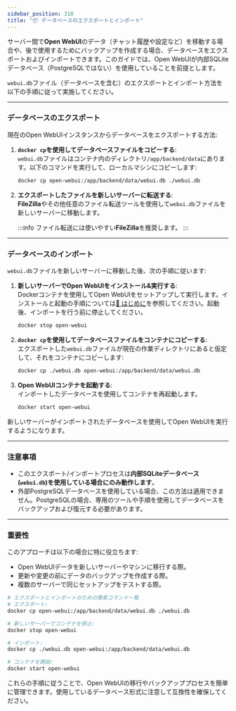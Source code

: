 ```yaml
---
sidebar_position: 310 
title: "📦 データベースのエクスポートとインポート"
---
```



サーバー間で**Open WebUI**のデータ（チャット履歴や設定など）を移動する場合や、後で使用するためにバックアップを作成する場合、データベースをエクスポートおよびインポートできます。このガイドでは、Open WebUIが内部SQLiteデータベース（PostgreSQLではない）を使用していることを前提とします。

`webui.db`ファイル（データベースを含む）のエクスポートとインポート方法を以下の手順に従って実施してください。

---

### データベースのエクスポート

現在のOpen WebUIインスタンスからデータベースをエクスポートする方法:

1. **`docker cp`を使用してデータベースファイルをコピーする**:  
`webui.db`ファイルはコンテナ内のディレクトリ`/app/backend/data`にあります。以下のコマンドを実行して、ローカルマシンにコピーします:  
   ```bash
   docker cp open-webui:/app/backend/data/webui.db ./webui.db
   ```

2. **エクスポートしたファイルを新しいサーバーに転送する**:  
**FileZilla**やその他任意のファイル転送ツールを使用して`webui.db`ファイルを新しいサーバーに移動します。

   :::info
   ファイル転送には使いやすい**FileZilla**を推奨します。
   :::

---

### データベースのインポート

`webui.db`ファイルを新しいサーバーに移動した後、次の手順に従います:

1. **新しいサーバーでOpen WebUIをインストール&実行する**:  
Dockerコンテナを使用してOpen WebUIをセットアップして実行します。インストールと起動の手順については[🚀 はじめに](/getting-started)を参照してください。起動後、インポートを行う前に停止してください。
   ```bash
   docker stop open-webui
   ```

2. **`docker cp`を使用してデータベースファイルをコンテナにコピーする**:  
エクスポートした`webui.db`ファイルが現在の作業ディレクトリにあると仮定して、それをコンテナにコピーします:
   ```bash
   docker cp ./webui.db open-webui:/app/backend/data/webui.db
   ```

3. **Open WebUIコンテナを起動する**:  
インポートしたデータベースを使用してコンテナを再起動します。
   ```bash
   docker start open-webui
   ```

新しいサーバーがインポートされたデータベースを使用してOpen WebUIを実行するようになります。

---

### 注意事項

- このエクスポート/インポートプロセスは**内部SQLiteデータベース(`webui.db`)を使用している場合にのみ動作します**。
- 外部PostgreSQLデータベースを使用している場合、この方法は適用できません。PostgreSQLの場合、専用のツールや手順を使用してデータベースをバックアップおよび復元する必要があります。

---

### 重要性

このアプローチは以下の場合に特に役立ちます:

- Open WebUIデータを新しいサーバーやマシンに移行する際。
- 更新や変更の前にデータのバックアップを作成する際。
- 複数のサーバーで同じセットアップをテストする際。

```bash
# エクスポートとインポートのための簡易コマンド一覧
# エクスポート:
docker cp open-webui:/app/backend/data/webui.db ./webui.db

# 新しいサーバーでコンテナを停止:
docker stop open-webui

# インポート:
docker cp ./webui.db open-webui:/app/backend/data/webui.db

# コンテナを開始:
docker start open-webui
```

これらの手順に従うことで、Open WebUIの移行やバックアッププロセスを簡単に管理できます。使用しているデータベース形式に注意して互換性を確保してください。